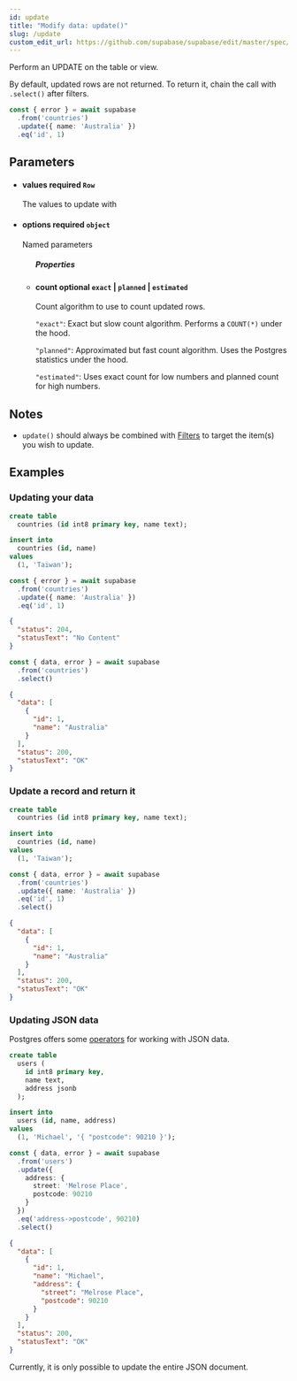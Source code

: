 ```yaml
---
id: update
title: "Modify data: update()"
slug: /update
custom_edit_url: https://github.com/supabase/supabase/edit/master/spec/supabase_js_v2.yml
---
```


Perform an UPDATE on the table or view.

By default, updated rows are not returned. To return it, chain the call
with `.select()` after filters.

```ts
const { error } = await supabase
  .from('countries')
  .update({ name: 'Australia' })
  .eq('id', 1)
```


## Parameters


<ul className="method-list-group">
  
<li className="method-list-item">
  <h4 className="method-list-item-label">
    <span className="method-list-item-label-name">
      values
    </span>
    <span className="method-list-item-label-badge required">
      required
    </span>
    <span className="method-list-item-validation">
      <code>Row</code>
    </span>
  </h4>
  <div class="method-list-item-description">

The values to update with

  </div>
  
</li>


<li className="method-list-item">
  <h4 className="method-list-item-label">
    <span className="method-list-item-label-name">
      options
    </span>
    <span className="method-list-item-label-badge required">
      required
    </span>
    <span className="method-list-item-validation">
      <code>object</code>
    </span>
  </h4>
  <div class="method-list-item-description">

Named parameters

  </div>
  
<ul className="method-list-group">
  <h5 class="method-list-title method-list-title-isChild expanded">Properties</h5>

<li className="method-list-item">
  <h4 className="method-list-item-label">
    <span className="method-list-item-label-name">
      count
    </span>
    <span className="method-list-item-label-badge false">
      optional
    </span>
    <span className="method-list-item-validation">
      <code>exact</code> | <code>planned</code> | <code>estimated</code>
    </span>
  </h4>
  <div class="method-list-item-description">

Count algorithm to use to count updated rows.

`"exact"`: Exact but slow count algorithm. Performs a `COUNT(*)` under the
hood.

`"planned"`: Approximated but fast count algorithm. Uses the Postgres
statistics under the hood.

`"estimated"`: Uses exact count for low numbers and planned count for high
numbers.

  </div>
  
</li>

</ul>

</li>

</ul>


## Notes

- `update()` should always be combined with [Filters](/docs/reference/javascript/using-filters) to target the item(s) you wish to update.










## Examples

### Updating your data

<Tabs scrollable size="small" type="underlined" defaultActiveId="schema">
<TabPanel id="schema" label="Schema">

  ```sql
  create table
    countries (id int8 primary key, name text);

  insert into
    countries (id, name)
  values
    (1, 'Taiwan');
  ```

</TabPanel>
<TabPanel id="js" label="JavaScript">

  ```ts
  const { error } = await supabase
    .from('countries')
    .update({ name: 'Australia' })
    .eq('id', 1)
  ```

</TabPanel>
<TabPanel id="result" label="Result">

  ```json
  {
    "status": 204,
    "statusText": "No Content"
  }
  ```

</TabPanel>
</Tabs>

<Tabs scrollable size="small" type="underlined" defaultActiveId="js">
<TabPanel id="js" label="JavaScript">

  ```ts
  const { data, error } = await supabase
    .from('countries')
    .select()
  ```

</TabPanel>
<TabPanel id="result" label="Result">

  ```json
  {
    "data": [
      {
        "id": 1,
        "name": "Australia"
      }
    ],
    "status": 200,
    "statusText": "OK"
  }
  ```

</TabPanel>
</Tabs>

### Update a record and return it

<Tabs scrollable size="small" type="underlined" defaultActiveId="schema">
<TabPanel id="schema" label="Schema">

  ```sql
  create table
    countries (id int8 primary key, name text);

  insert into
    countries (id, name)
  values
    (1, 'Taiwan');
  ```

</TabPanel>
<TabPanel id="js" label="JavaScript">

  ```ts
  const { data, error } = await supabase
    .from('countries')
    .update({ name: 'Australia' })
    .eq('id', 1)
    .select()
  ```

</TabPanel>
<TabPanel id="result" label="Result">

  ```json
  {
    "data": [
      {
        "id": 1,
        "name": "Australia"
      }
    ],
    "status": 200,
    "statusText": "OK"
  }
  ```

</TabPanel>
</Tabs>

### Updating JSON data

Postgres offers some
[operators](/docs/guides/database/json#query-the-jsonb-data) for
working with JSON data.

<Tabs scrollable size="small" type="underlined" defaultActiveId="schema">
<TabPanel id="schema" label="Schema">

  ```sql
  create table
    users (
      id int8 primary key,
      name text,
      address jsonb
    );

  insert into
    users (id, name, address)
  values
    (1, 'Michael', '{ "postcode": 90210 }');
  ```

</TabPanel>
<TabPanel id="js" label="JavaScript">

  ```ts
  const { data, error } = await supabase
    .from('users')
    .update({
      address: {
        street: 'Melrose Place',
        postcode: 90210
      }
    })
    .eq('address->postcode', 90210)
    .select()
  ```

</TabPanel>
<TabPanel id="result" label="Result">

  ```json
  {
    "data": [
      {
        "id": 1,
        "name": "Michael",
        "address": {
          "street": "Melrose Place",
          "postcode": 90210
        }
      }
    ],
    "status": 200,
    "statusText": "OK"
  }
  ```

</TabPanel>
</Tabs>

Currently, it is only possible to update the entire JSON document.